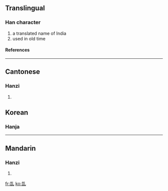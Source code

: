 ==Translingual==
===Han character===
{{Han char|rad=乙|as=06|sn=7|four=|canj=土口山 (GRU)}}
# a translated name of India
# used in old time
====References====
{{Han ref|kx=0084.160|hdz=10053.130|uh=3416|ud=13334}}

----
==Cantonese==
===Hanzi===
{{yue-hanzi|jyut=|y=jip6}}
# {{defn|Cantonese}}

==Korean==

===Hanja===
{{ko-hanja|hangeul=혈|rv=hyeol|mr=hyŏl|y=hyel}}

----
==Mandarin==
===Hanzi===
{{cmn-hanzi|pin=[[yè]] ([[ye4]])|wg=yeh<sup>4</sup>}}
# {{defn|Mandarin}}

[[fr:㐖]]
[[ko:㐖]]
